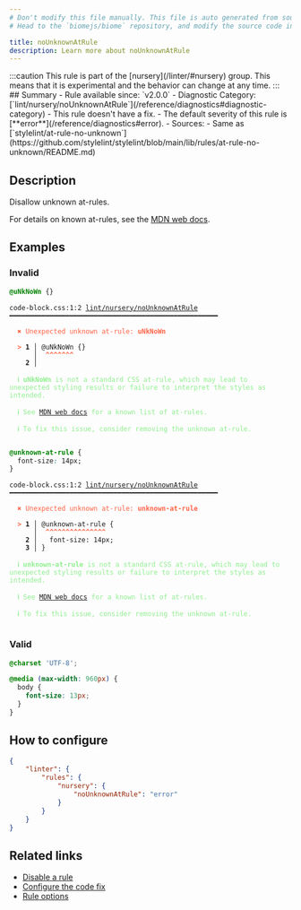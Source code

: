 ```yaml
---
# Don't modify this file manually. This file is auto generated from source, and you will lose your changes next time the website is built.
# Head to the `biomejs/biome` repository, and modify the source code in there.

title: noUnknownAtRule
description: Learn more about noUnknownAtRule
---
```


<Tabs>
<TabItem label="CSS" icon="seti:css">
:::caution
This rule is part of the [nursery](/linter/#nursery) group. This means that it is experimental and the behavior can change at any time.
:::
## Summary
- Rule available since: `v2.0.0`
- Diagnostic Category: [`lint/nursery/noUnknownAtRule`](/reference/diagnostics#diagnostic-category)
- This rule doesn't have a fix.
- The default severity of this rule is [**error**](/reference/diagnostics#error).
- Sources: 
  - Same as [`stylelint/at-rule-no-unknown`](https://github.com/stylelint/stylelint/blob/main/lib/rules/at-rule-no-unknown/README.md)

## Description
Disallow unknown at-rules.

For details on known at-rules, see the [MDN web docs](https://developer.mozilla.org/en-US/docs/Web/CSS/At-rule).

## Examples

### Invalid

```css
@uNkNoWn {}
```

<pre class="language-text"><code class="language-text">code-block.css:1:2 <a href="https://biomejs.dev/linter/rules/no-unknown-at-rule">lint/nursery/noUnknownAtRule</a> ━━━━━━━━━━━━━━━━━━━━━━━━━━━━━━━━━━━━━━━━━━━━━━━━━━━━<br /><br />  <strong><span style="color: Tomato;">✖</span></strong> <span style="color: Tomato;">Unexpected unknown at-rule: </span><span style="color: Tomato;"><strong>uNkNoWn</strong></span><span style="color: Tomato;"> </span><br />  <br />  <strong><span style="color: Tomato;">&gt;</span></strong> <strong>1 │ </strong>@uNkNoWn &#123;&#125;<br />   <strong>   │ </strong> <strong><span style="color: Tomato;">^</span></strong><strong><span style="color: Tomato;">^</span></strong><strong><span style="color: Tomato;">^</span></strong><strong><span style="color: Tomato;">^</span></strong><strong><span style="color: Tomato;">^</span></strong><strong><span style="color: Tomato;">^</span></strong><strong><span style="color: Tomato;">^</span></strong><br />    <strong>2 │ </strong><br />  <br />  <strong><span style="color: lightgreen;">ℹ</span></strong> <span style="color: lightgreen;"><strong>uNkNoWn</strong></span><span style="color: lightgreen;"> is not a standard CSS at-rule, which may lead to unexpected styling results or failure to interpret the styles as intended.</span><br />  <br />  <strong><span style="color: lightgreen;">ℹ</span></strong> <span style="color: lightgreen;">See </span><span style="color: lightgreen;"><a href="https://developer.mozilla.org/en-US/docs/Web/CSS/At-rule">MDN web docs</a></span><span style="color: lightgreen;"> for a known list of at-rules.</span><br />  <br />  <strong><span style="color: lightgreen;">ℹ</span></strong> <span style="color: lightgreen;">To fix this issue, consider removing the unknown at-rule.</span><br />  <br /></code></pre>

```css
@unknown-at-rule {
  font-size: 14px;
}
```

<pre class="language-text"><code class="language-text">code-block.css:1:2 <a href="https://biomejs.dev/linter/rules/no-unknown-at-rule">lint/nursery/noUnknownAtRule</a> ━━━━━━━━━━━━━━━━━━━━━━━━━━━━━━━━━━━━━━━━━━━━━━━━━━━━<br /><br />  <strong><span style="color: Tomato;">✖</span></strong> <span style="color: Tomato;">Unexpected unknown at-rule: </span><span style="color: Tomato;"><strong>unknown-at-rule</strong></span><span style="color: Tomato;"> </span><br />  <br />  <strong><span style="color: Tomato;">&gt;</span></strong> <strong>1 │ </strong>@unknown-at-rule &#123;<br />   <strong>   │ </strong> <strong><span style="color: Tomato;">^</span></strong><strong><span style="color: Tomato;">^</span></strong><strong><span style="color: Tomato;">^</span></strong><strong><span style="color: Tomato;">^</span></strong><strong><span style="color: Tomato;">^</span></strong><strong><span style="color: Tomato;">^</span></strong><strong><span style="color: Tomato;">^</span></strong><strong><span style="color: Tomato;">^</span></strong><strong><span style="color: Tomato;">^</span></strong><strong><span style="color: Tomato;">^</span></strong><strong><span style="color: Tomato;">^</span></strong><strong><span style="color: Tomato;">^</span></strong><strong><span style="color: Tomato;">^</span></strong><strong><span style="color: Tomato;">^</span></strong><strong><span style="color: Tomato;">^</span></strong><br />    <strong>2 │ </strong>  font-size: 14px;<br />    <strong>3 │ </strong>&#125;<br />  <br />  <strong><span style="color: lightgreen;">ℹ</span></strong> <span style="color: lightgreen;"><strong>unknown-at-rule</strong></span><span style="color: lightgreen;"> is not a standard CSS at-rule, which may lead to unexpected styling results or failure to interpret the styles as intended.</span><br />  <br />  <strong><span style="color: lightgreen;">ℹ</span></strong> <span style="color: lightgreen;">See </span><span style="color: lightgreen;"><a href="https://developer.mozilla.org/en-US/docs/Web/CSS/At-rule">MDN web docs</a></span><span style="color: lightgreen;"> for a known list of at-rules.</span><br />  <br />  <strong><span style="color: lightgreen;">ℹ</span></strong> <span style="color: lightgreen;">To fix this issue, consider removing the unknown at-rule.</span><br />  <br /></code></pre>

### Valid

```css
@charset 'UTF-8';
```

```css
@media (max-width: 960px) {
  body {
    font-size: 13px;
  }
}
```

## How to configure
```json title="biome.json"
{
	"linter": {
		"rules": {
			"nursery": {
				"noUnknownAtRule": "error"
			}
		}
	}
}

```
## Related links

- [Disable a rule](/linter/#disable-a-rule)
- [Configure the code fix](/linter#configure-the-code-fix)
- [Rule options](/linter/#rule-options)

</TabItem>
</Tabs>

